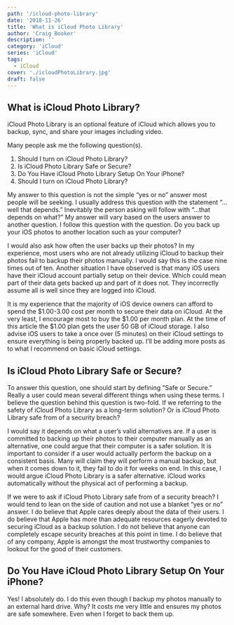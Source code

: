 ```yaml
---
path: '/icloud-photo-library'
date: '2018-11-26'
title: 'What is iCloud Photo Library'
author: 'Craig Booker'
description: ''
category: 'iCloud'
series: 'iCloud'
tags:
  - iCloud
cover: './icloudPhotoLibrary.jpg'
draft: false
---
```


## What is iCloud Photo Library?

iCloud Photo Library is an optional feature of iCloud which allows you to backup, sync, and share your images including video.

Many people ask me the following question(s).

1. Should I turn on iCloud Photo Library?
2. Is iCloud Photo Library Safe or Secure?
3. Do You Have iCloud Photo Library Setup On Your iPhone?
4. Should I turn on iCloud Photo Library?

My answer to this question is not the simple “yes or no” answer most people will be seeking. I usually address this question with the statement “…well that depends.” Inevitably the person asking will follow with “…that depends on what?” My answer will vary based on the users answer to another question. I follow this question with the question. Do you back up your iOS photos to another location such as your computer?

I would also ask how often the user backs up their photos? In my experience, most users who are not already utilizing iCloud to backup their photos fail to backup their photos manually. I would say this is the case nine times out of ten. Another situation I have observed is that many iOS users have their iCloud account partially setup on their device. Which could mean part of their data gets backed up and part of it does not. They incorrectly assume all is well since they are logged into iCloud.

It is my experience that the majority of iOS device owners can afford to spend the $1.00-3.00 cost per month to secure their data on iCloud.  At the very least, I encourage most to buy the $1.00 per month plan. At the time of this article the \$1.00 plan gets the user 50 GB of iCloud storage. I also advise iOS users to take a once over (5 minutes) on their iCloud settings to ensure everything is being properly backed up. I’ll be adding more posts as to what I recommend on basic iCloud settings.

## Is iCloud Photo Library Safe or Secure?

To answer this question, one should start by defining “Safe or Secure.” Really a user could mean several different things when using these terms. I believe the question behind this question is two-fold. If we referring to the safety of iCloud Photo Library as a long-term solution? Or is iCloud Photo Library safe from of a security breach?

I would say it depends on what a user’s valid alternatives are. If a user is committed to backing up their photos to their computer manually as an alternative, one could argue that their computer is a safer solution. It is important to consider if a user would actually perform the backup on a consistent basis. Many will claim they will perform a manual backup, but when it comes down to it, they fail to do it for weeks on end. In this case, I would argue iCloud Photo Library is a safer alternative. iCloud works automatically without the physical act of performing a backup.

If we were to ask if iCloud Photo Library safe from of a security breach? I would tend to lean on the side of caution and not use a blanket “yes or no” answer. I do believe that Apple cares deeply about the data of their users. I do believe that Apple has more than adequate resources eagerly devoted to securing iCloud as a backup solution. I do not believe that anyone can completely escape security breaches at this point in time. I do believe that of any company, Apple is amongst the most trustworthy companies to lookout for the good of their customers.

## Do You Have iCloud Photo Library Setup On Your iPhone?

Yes! I absolutely do. I do this even though I backup my photos manually to an external hard drive. Why? It costs me very little and ensures my photos are safe somewhere. Even when I forget to back them up.
